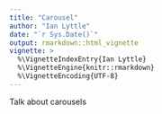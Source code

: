 ```yaml
---
title: "Carousel"
author: "Ian Lyttle"
date: "`r Sys.Date()`"
output: rmarkdown::html_vignette
vignette: >
  %\VignetteIndexEntry{Ian Lyttle}
  %\VignetteEngine{knitr::rmarkdown}
  %\VignetteEncoding{UTF-8}
---
```


Talk about carousels

